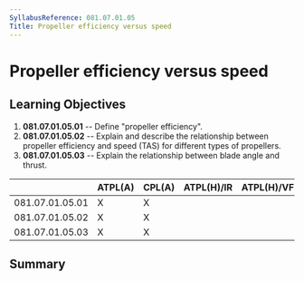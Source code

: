 ```yaml
---
SyllabusReference: 081.07.01.05
Title: Propeller efficiency versus speed
---
```


# Propeller efficiency versus speed

## Learning Objectives

1.  **081.07.01.05.01** -- Define "propeller efficiency".
2.  **081.07.01.05.02** -- Explain and describe the relationship between
    propeller efficiency and speed (TAS) for different types of propellers.
3.  **081.07.01.05.03** -- Explain the relationship between blade angle and
    thrust.

|                 | ATPL(A) | CPL(A) | ATPL(H)/IR | ATPL(H)/VFR | CPL(H) | IR  | CBIR(A) |
| --------------- | ------- | ------ | ---------- | ----------- | ------ | --- | ------- |
| 081.07.01.05.01 | X       | X      |            |             |        |     |         |
| 081.07.01.05.02 | X       | X      |            |             |        |     |         |
| 081.07.01.05.03 | X       | X      |            |             |        |     |         |

## Summary
